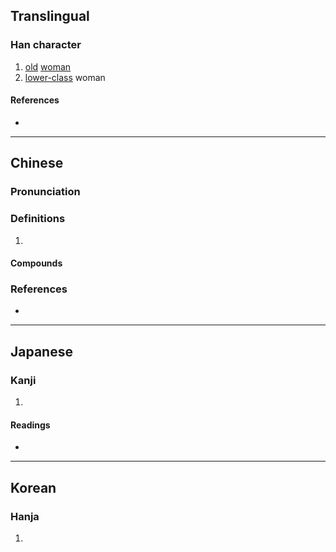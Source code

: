 {{also|媪}}
{{character info/new}}
==Translingual==

===Han character===
{{Han char|rn=38|rad=女|as=10|sn=13|four=46417|canj=VWOT|ids=⿰女𥁕}}

# [[old]] [[woman]]
# [[lower-class]] woman

====References====
* {{Han ref|kx=0268.190|dkj=06588|dj=0535.380|hdz=21071.211|uh=5ABC|ud=23228|bh=B6FE|bd=46846}}

----

==Chinese==
{{zh-forms|s=媪}}

===Pronunciation===
{{zh-pron
|m=ǎo
|c=ou2
|oc=y
|cat=
}}

===Definitions===
{{zh-hanzi}}

# {{rfdef|zh}}

====Compounds====
{{zh-der|媼相|媼神|嬭媼|富媼|老媼|魔媼}}

===References===
* {{R:yue:Hanzi}}

----

==Japanese==

===Kanji===
{{ja-kanji|grade=|rs=女10}}

# {{defn|lang=ja|sort=女10}}

====Readings====
* {{ja-readings|goon=[[おう]] (ō)|kanon=[[おう]] (ō)|kun=[[おうな]] (ouna)}}

----

==Korean==

===Hanja===
{{ko-hanja|hangeul=[[온]], [[오]], [[올]]|rv=on, o, ol|mr=on, o, ol|y=on, o, ol}}

# {{defn|lang=ko|sort=女10}}
